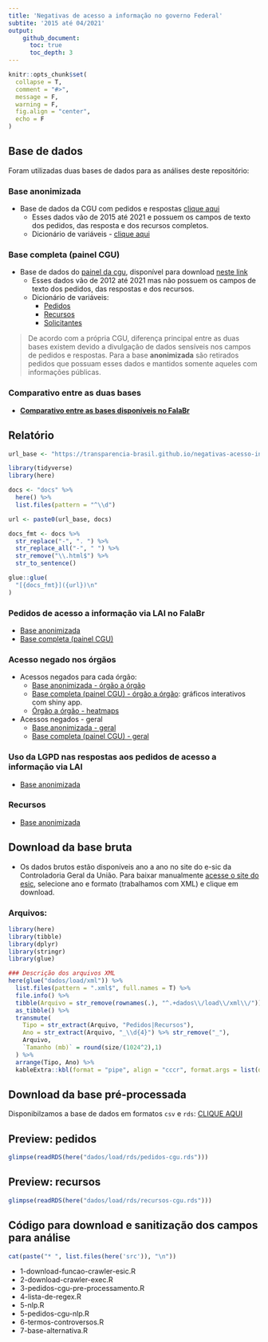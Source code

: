 ```yaml
---
title: 'Negativas de acesso a informação no governo Federal'
subtite: '2015 até 04/2021'
output:
    github_document:
      toc: true
      toc_depth: 3
---
```


```r
knitr::opts_chunk$set(
  collapse = T,
  comment = "#>",
  message = F,
  warning = F,
  fig.align = "center",
  echo = F
)
```

## Base de dados

Foram utilizadas duas bases de dados para as análises deste repositório:

### Base anonimizada

* Base de dados da CGU com pedidos e respostas [clique aqui](http://www.consultaesic.cgu.gov.br/busca/_layouts/15/DownloadPedidos/DownloadDados.aspx)
    + Esses dados vão de 2015 até 2021 e possuem os campos de texto dos pedidos, das resposta e dos recursos completos.
    + Dicionário de variáveis - [clique aqui](http://www.consultaesic.cgu.gov.br/arquivosRelatorios/PedidosRespostas/Dicionario-Dados-Exportacao.txt)

### Base completa (painel CGU)

* Base de dados do [painel da cgu](http://paineis.cgu.gov.br/lai/index.htm), disponível para download [neste link](https://falabr.cgu.gov.br/publico/DownloadDados/DownloadDadosLai.aspx)
    + Esses dados vão de 2012 até 2021 mas não possuem os campos de texto dos pedidos, das respostas e dos recursos.
    + Dicionário de variáveis:
      + [Pedidos](https://falabr.cgu.gov.br/publico/DownloadDados/Pedidos-Formato.txt)
      + [Recursos](https://falabr.cgu.gov.br/publico/DownloadDados/Recursos-Formato.txt)
      + [Solicitantes](https://falabr.cgu.gov.br/publico/DownloadDados/Solicitantes-Formato.txt)

> De acordo com a própria CGU, diferença principal entre as duas bases existem devido a divulgação de dados sensíveis nos campos de pedidos e respostas. Para a base **anonimizada** são retirados pedidos que possuam esses dados e mantidos somente aqueles com informações públicas.

### Comparativo entre as duas bases

* [**Comparativo entre as bases disponíveis no FalaBr**](https://transparencia-brasil.github.io/negativas-acesso-informacao-Executivo-federal-2021-1/6-comparativo-entre-bases-do-falabr.html)

## Relatório

```r
url_base <- "https://transparencia-brasil.github.io/negativas-acesso-informacao-Executivo-federal-2021-1/"

library(tidyverse)
library(here)

docs <- "docs" %>% 
  here() %>% 
  list.files(pattern = "^\\d")

url <- paste0(url_base, docs)

docs_fmt <- docs %>% 
  str_replace("-", ". ") %>% 
  str_replace_all("-", " ") %>% 
  str_remove("\\.html$") %>% 
  str_to_sentence()

glue::glue(
  "[{docs_fmt}]({url})\n"
)
```

### **Pedidos de acesso a informação via LAI no FalaBr**

* [Base anonimizada](https://transparencia-brasil.github.io/negativas-acesso-informacao-Executivo-federal-2021-1/1-pedidos-decisoes.html)
* [Base completa (painel CGU)](https://transparencia-brasil.github.io/negativas-acesso-informacao-Executivo-federal-2021-1/1-b-pedidos-decisoes-painel.html)

### **Acesso negado nos órgãos**

* Acessos negados para cada órgão:
  + [Base anonimizada - órgão a órgão](https://transparencia-brasil.github.io/negativas-acesso-informacao-Executivo-federal-2021-1/3-acesso-negado-para-cada-orgao.html)
  + [Base completa (painel CGU) - órgão a órgão](https://rdurl0.shinyapps.io/cgu-interact/): gráficos interativos com shiny app.
  + [Órgão a órgão - heatmaps](https://transparencia-brasil.github.io/negativas-acesso-informacao-Executivo-federal-2021-1/3-acesso-negado-heatmaps.html)
  
* Acessos negados - geral 
  + [Base anonimizada - geral](https://transparencia-brasil.github.io/negativas-acesso-informacao-Executivo-federal-2021-1/2-pedidos-orgaos-acesso-negado.html)
  + [Base completa (painel CGU) - geral](https://transparencia-brasil.github.io/negativas-acesso-informacao-Executivo-federal-2021-1/2-b-pedidos-orgaos-acesso-negado.html)

### **Uso da LGPD nas respostas aos pedidos de acesso a informação via LAI**
  
* [Base anonimizada](https://transparencia-brasil.github.io/negativas-acesso-informacao-Executivo-federal-2021-1/4-controversos-lgpd.html)

### **Recursos**

* [Base anonimizada](https://transparencia-brasil.github.io/negativas-acesso-informacao-Executivo-federal-2021-1/5-recursos.html)

## Download da base bruta

* Os dados brutos estão disponíveis ano a ano no site do e-sic da Controladoria Geral da União. Para baixar manualmente [acesse o site do esic](http://www.consultaesic.cgu.gov.br/busca/_layouts/15/DownloadPedidos/DownloadDados.aspx), selecione ano e formato (trabalhamos com XML) e clique em download.  

### Arquivos:

```r
library(here)
library(tibble)
library(dplyr)
library(stringr)
library(glue)
```

```r
### Descrição dos arquivos XML
here(glue("dados/load/xml")) %>% 
  list.files(pattern = ".xml$", full.names = T) %>% 
  file.info() %>% 
  tibble(Arquivo = str_remove(rownames(.), "^.+dados\\/load\\/xml\\/")) %>%  
  as_tibble() %>% 
  transmute(
    Tipo = str_extract(Arquivo, "Pedidos|Recursos"),
    Ano = str_extract(Arquivo, "_\\d{4}") %>% str_remove("_"),
    Arquivo, 
    `Tamanho (mb)` = round(size/(1024^2),1)
  ) %>%
  arrange(Tipo, Ano) %>% 
  kableExtra::kbl(format = "pipe", align = "cccr", format.args = list(decimal.mark = ","))
```

## Download da base pré-processada

Disponibilzamos a base de dados em formatos `csv` e `rds`: [CLIQUE AQUI](https://drive.google.com/drive/folders/12a0qO8Spxc8IE_Wdlb0fjm88kD6JjVgk)

## Preview: pedidos 
```r
glimpse(readRDS(here("dados/load/rds/pedidos-cgu.rds")))
```

## Preview: recursos
```r
glimpse(readRDS(here("dados/load/rds/recursos-cgu.rds")))
```

## Código para download e sanitização dos campos para análise

```r
cat(paste("* ", list.files(here('src')), "\n"))
```

*  1-download-funcao-crawler-esic.R
*  2-download-crawler-exec.R
*  3-pedidos-cgu-pre-processamento.R
*  4-lista-de-regex.R
*  5-nlp.R
*  5-pedidos-cgu-nlp.R
*  6-termos-controversos.R
*  7-base-alternativa.R